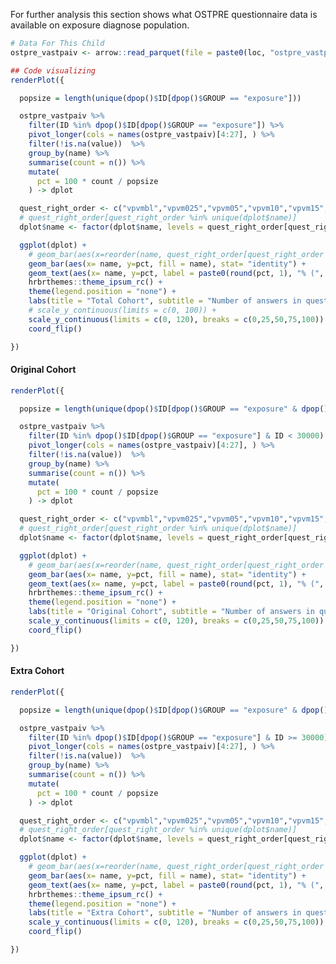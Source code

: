 

For further analysis this section shows what OSTPRE questionnaire data is available on exposure diagnose population.

```r
# Data For This Child
ostpre_vastpaiv <- arrow::read_parquet(file = paste0(loc, "ostpre_vastpaiv.parquet"))

## Code visualizing
renderPlot({

  popsize = length(unique(dpop()$ID[dpop()$GROUP == "exposure"]))

  ostpre_vastpaiv %>%
    filter(ID %in% dpop()$ID[dpop()$GROUP == "exposure"]) %>%
    pivot_longer(cols = names(ostpre_vastpaiv)[4:27], ) %>%
    filter(!is.na(value))  %>%
    group_by(name) %>%
    summarise(count = n()) %>%
    mutate(
      pct = 100 * count / popsize
    ) -> dplot

  quest_right_order <- c("vpvmbl","vpvm025","vpvm05","vpvm10","vpvm15","vpvm20","vpvm25","vpvm30", "vpvmcov", "vpvmfpsbl", "vpvmfps3y","vpvmkfpsbl","vpvmkfps12","vpvmkfps24" ,"vpvmkfpspt","mpvmbl","mpvm05","mpvm10","mpvm15","mpvm20","mpvm25","mpvm30","mpvmfpsbl","mpvmfps3y")
  # quest_right_order[quest_right_order %in% unique(dplot$name)]
  dplot$name <- factor(dplot$name, levels = quest_right_order[quest_right_order %in% unique(dplot$name)])

  ggplot(dplot) +
    # geom_bar(aes(x=reorder(name, quest_right_order[quest_right_order %in% unique(dplot$name)]), y=pct, fill = name), stat= "identity") +
    geom_bar(aes(x= name, y=pct, fill = name), stat= "identity") +
    geom_text(aes(x= name, y=pct, label = paste0(round(pct, 1), "% (", count, " answers)")), hjust = -.2) +
    hrbrthemes::theme_ipsum_rc() +
    theme(legend.position = "none") +
    labs(title = "Total Cohort", subtitle = "Number of answers in questionares" , x= "") +
    # scale_y_continuous(limits = c(0, 100)) +
    scale_y_continuous(limits = c(0, 120), breaks = c(0,25,50,75,100)) +
    coord_flip()

})

```

#### Original Cohort

```r
renderPlot({

  popsize = length(unique(dpop()$ID[dpop()$GROUP == "exposure" & dpop()$ID < 30000]))

  ostpre_vastpaiv %>%
    filter(ID %in% dpop()$ID[dpop()$GROUP == "exposure"] & ID < 30000) %>%
    pivot_longer(cols = names(ostpre_vastpaiv)[4:27], ) %>%
    filter(!is.na(value))  %>%
    group_by(name) %>%
    summarise(count = n()) %>%
    mutate(
      pct = 100 * count / popsize
    ) -> dplot

  quest_right_order <- c("vpvmbl","vpvm025","vpvm05","vpvm10","vpvm15","vpvm20","vpvm25","vpvm30", "vpvmcov", "vpvmfpsbl", "vpvmfps3y","vpvmkfpsbl","vpvmkfps12","vpvmkfps24" ,"vpvmkfpspt","mpvmbl","mpvm05","mpvm10","mpvm15","mpvm20","mpvm25","mpvm30","mpvmfpsbl","mpvmfps3y")
  # quest_right_order[quest_right_order %in% unique(dplot$name)]
  dplot$name <- factor(dplot$name, levels = quest_right_order[quest_right_order %in% unique(dplot$name)])

  ggplot(dplot) +
    # geom_bar(aes(x=reorder(name, quest_right_order[quest_right_order %in% unique(dplot$name)]), y=pct, fill = name), stat= "identity") +
    geom_bar(aes(x= name, y=pct, fill = name), stat= "identity") +
    geom_text(aes(x= name, y=pct, label = paste0(round(pct, 1), "% (", count, " answers)")), hjust = -.2) +
    hrbrthemes::theme_ipsum_rc() +
    theme(legend.position = "none") +
    labs(title = "Original Cohort", subtitle = "Number of answers in questionares" , x= "") +
    scale_y_continuous(limits = c(0, 120), breaks = c(0,25,50,75,100)) +
    coord_flip()

})

```

#### Extra Cohort


```r
renderPlot({

  popsize = length(unique(dpop()$ID[dpop()$GROUP == "exposure" & dpop()$ID >= 30000]))

  ostpre_vastpaiv %>%
    filter(ID %in% dpop()$ID[dpop()$GROUP == "exposure"] & ID >= 30000) %>%
    pivot_longer(cols = names(ostpre_vastpaiv)[4:27], ) %>%
    filter(!is.na(value))  %>%
    group_by(name) %>%
    summarise(count = n()) %>%
    mutate(
      pct = 100 * count / popsize
    ) -> dplot

  quest_right_order <- c("vpvmbl","vpvm025","vpvm05","vpvm10","vpvm15","vpvm20","vpvm25","vpvm30", "vpvmcov", "vpvmfpsbl", "vpvmfps3y","vpvmkfpsbl","vpvmkfps12","vpvmkfps24" ,"vpvmkfpspt","mpvmbl","mpvm05","mpvm10","mpvm15","mpvm20","mpvm25","mpvm30","mpvmfpsbl","mpvmfps3y")
  # quest_right_order[quest_right_order %in% unique(dplot$name)]
  dplot$name <- factor(dplot$name, levels = quest_right_order[quest_right_order %in% unique(dplot$name)])

  ggplot(dplot) +
    # geom_bar(aes(x=reorder(name, quest_right_order[quest_right_order %in% unique(dplot$name)]), y=pct, fill = name), stat= "identity") +
    geom_bar(aes(x= name, y=pct, fill = name), stat= "identity") +
    geom_text(aes(x= name, y=pct, label = paste0(round(pct, 1), "% (", count, " answers)")), hjust = -.2) +
    hrbrthemes::theme_ipsum_rc() +
    theme(legend.position = "none") +
    labs(title = "Extra Cohort", subtitle = "Number of answers in questionares" , x= "") +
    scale_y_continuous(limits = c(0, 120), breaks = c(0,25,50,75,100)) +
    coord_flip()

})

```

